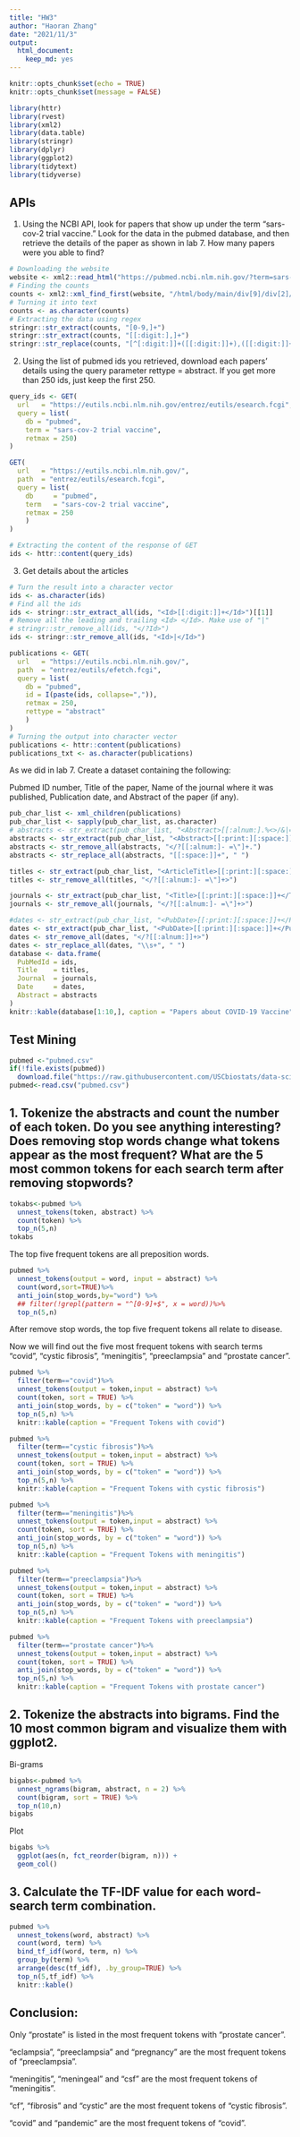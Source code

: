 ```yaml
---
title: "HW3"
author: "Haoran Zhang"
date: "2021/11/3"
output: 
  html_document: 
    keep_md: yes
---
```

```r
knitr::opts_chunk$set(echo = TRUE)
knitr::opts_chunk$set(message = FALSE)
```

```r
library(httr)
library(rvest)
library(xml2)
library(data.table)
library(stringr)
library(dplyr)
library(ggplot2)
library(tidytext)
library(tidyverse)
```

## APIs
1. Using the NCBI API, look for papers that show up under the term “sars-cov-2 trial vaccine.” Look for the data in the pubmed database, and then retrieve the details of the paper as shown in lab 7. How many papers were you able to find?
```r
# Downloading the website
website <- xml2::read_html("https://pubmed.ncbi.nlm.nih.gov/?term=sars-cov-2+trial+vaccine")
# Finding the counts
counts <- xml2::xml_find_first(website, "/html/body/main/div[9]/div[2]/div[2]/div[1]/div[1]/span")
# Turning it into text
counts <- as.character(counts)
# Extracting the data using regex
stringr::str_extract(counts, "[0-9,]+")
stringr::str_extract(counts, "[[:digit:],]+")
stringr::str_replace(counts, "[^[:digit:]]+([[:digit:]]+),([[:digit:]]+)[^[:digit:]]+", "\\1\\2")
```

2. Using the list of pubmed ids you retrieved, download each papers’ details using the query parameter rettype = abstract. If you get more than 250 ids, just keep the first 250.

```r
query_ids <- GET(
  url   = "https://eutils.ncbi.nlm.nih.gov/entrez/eutils/esearch.fcgi",
  query = list(
    db = "pubmed",
    term = "sars-cov-2 trial vaccine",
    retmax = 250)
)

GET(
  url   = "https://eutils.ncbi.nlm.nih.gov/",
  path  = "entrez/eutils/esearch.fcgi",
  query = list(
    db     = "pubmed",
    term   = "sars-cov-2 trial vaccine",
    retmax = 250
    )
)

# Extracting the content of the response of GET
ids <- httr::content(query_ids)
```

3. Get details about the articles
```r
# Turn the result into a character vector
ids <- as.character(ids)
# Find all the ids 
ids <- stringr::str_extract_all(ids, "<Id>[[:digit:]]+</Id>")[[1]]
# Remove all the leading and trailing <Id> </Id>. Make use of "|"
# stringr::str_remove_all(ids, "</?Id>")
ids <- stringr::str_remove_all(ids, "<Id>|</Id>")
```

```r
publications <- GET(
  url   = "https://eutils.ncbi.nlm.nih.gov/",
  path  = "entrez/eutils/efetch.fcgi",
  query = list(
    db = "pubmed",
    id = I(paste(ids, collapse=",")),
    retmax = 250,
    rettype = "abstract"
    )
)
# Turning the output into character vector
publications <- httr::content(publications)
publications_txt <- as.character(publications)
```
As we did in lab 7. Create a dataset containing the following:

Pubmed ID number,
Title of the paper,
Name of the journal where it was published,
Publication date, and
Abstract of the paper (if any).
```r
pub_char_list <- xml_children(publications)
pub_char_list <- sapply(pub_char_list, as.character)
# abstracts <- str_extract(pub_char_list, "<Abstract>[[:alnum:].%<>/&|=+-]+</Abstract>")
abstracts <- str_extract(pub_char_list, "<Abstract>[[:print:][:space:]]+</Abstract>")
abstracts <- str_remove_all(abstracts, "</?[[:alnum:]- =\"]+.")
abstracts <- str_replace_all(abstracts, "[[:space:]]+", " ")

titles <- str_extract(pub_char_list, "<ArticleTitle>[[:print:][:space:]]+</ArticleTitle>")
titles <- str_remove_all(titles, "</?[[:alnum:]- =\"]+>")

journals <- str_extract(pub_char_list, "<Title>[[:print:][:space:]]+</Title>")
journals <- str_remove_all(journals, "</?[[:alnum:]- =\"]+>")

#dates <- str_extract(pub_char_list, "<PubDate>[[:print:][:space:]]+</PubDate>")
dates <- str_extract(pub_char_list, "<PubDate>[[:print:][:space:]]+</PubDate>")
dates <- str_remove_all(dates, "</?[[:alnum:]]+>")
dates <- str_replace_all(dates, "\\s+", " ")
database <- data.frame(
  PubMedId = ids,
  Title    = titles,
  Journal  = journals,
  Date     = dates,
  Abstract = abstracts
)
knitr::kable(database[1:10,], caption = "Papers about COVID-19 Vaccine")
```
## Test Mining


```r
pubmed <-"pubmed.csv"
if(!file.exists(pubmed))
  download.file("https://raw.githubusercontent.com/USCbiostats/data-science-data/master/03_pubmed/pubmed.csv",destfile = pubmed)
pubmed<-read.csv("pubmed.csv")
```
## 1. Tokenize the abstracts and count the number of each token. Do you see anything interesting? Does removing stop words change what tokens appear as the most frequent? What are the 5 most common tokens for each search term after removing stopwords?
```r
tokabs<-pubmed %>%
  unnest_tokens(token, abstract) %>%
  count(token) %>%
  top_n(5,n)
tokabs
```
The top five frequent tokens are all preposition words.
```r
pubmed %>%
  unnest_tokens(output = word, input = abstract) %>%
  count(word,sort=TRUE)%>%
  anti_join(stop_words,by="word") %>%
  ## filter(!grepl(pattern = "^[0-9]+$", x = word))%>%
  top_n(5,n) 
```
After remove stop words, the top five frequent tokens all relate to disease.

Now we will find out the five most frequent tokens with search terms "covid", "cystic fibrosis", "meningitis", "preeclampsia" and "prostate cancer".
```r
pubmed %>%
  filter(term=="covid")%>%
  unnest_tokens(output = token,input = abstract) %>%
  count(token, sort = TRUE) %>%
  anti_join(stop_words, by = c("token" = "word")) %>%
  top_n(5,n) %>%
  knitr::kable(caption = "Frequent Tokens with covid")
```
```r
pubmed %>%
  filter(term=="cystic fibrosis")%>%
  unnest_tokens(output = token,input = abstract) %>%
  count(token, sort = TRUE) %>%
  anti_join(stop_words, by = c("token" = "word")) %>%
  top_n(5,n) %>%
  knitr::kable(caption = "Frequent Tokens with cystic fibrosis")
```
```r
pubmed %>%
  filter(term=="meningitis")%>%
  unnest_tokens(output = token,input = abstract) %>%
  count(token, sort = TRUE) %>%
  anti_join(stop_words, by = c("token" = "word")) %>%
  top_n(5,n) %>%
  knitr::kable(caption = "Frequent Tokens with meningitis")
```
```r
pubmed %>%
  filter(term=="preeclampsia")%>%
  unnest_tokens(output = token,input = abstract) %>%
  count(token, sort = TRUE) %>%
  anti_join(stop_words, by = c("token" = "word")) %>%
  top_n(5,n) %>%
  knitr::kable(caption = "Frequent Tokens with preeclampsia")
```
```r
pubmed %>%
  filter(term=="prostate cancer")%>%
  unnest_tokens(output = token,input = abstract) %>%
  count(token, sort = TRUE) %>%
  anti_join(stop_words, by = c("token" = "word")) %>%
  top_n(5,n) %>%
  knitr::kable(caption = "Frequent Tokens with prostate cancer")
```
## 2. Tokenize the abstracts into bigrams. Find the 10 most common bigram and visualize them with ggplot2.
Bi-grams
```r
bigabs<-pubmed %>%
  unnest_ngrams(bigram, abstract, n = 2) %>%
  count(bigram, sort = TRUE) %>%
  top_n(10,n)
bigabs
```
Plot
```r
bigabs %>%
  ggplot(aes(n, fct_reorder(bigram, n))) +
  geom_col()
```
## 3. Calculate the TF-IDF value for each word-search term combination.
```r
pubmed %>%
  unnest_tokens(word, abstract) %>%
  count(word, term) %>%
  bind_tf_idf(word, term, n) %>%
  group_by(term) %>%
  arrange(desc(tf_idf), .by_group=TRUE) %>%
  top_n(5,tf_idf) %>%
  knitr::kable()
```

## Conclusion: 
Only "prostate" is listed in the most frequent tokens with "prostate cancer".   

"eclampsia", "preeclampsia" and "pregnancy" are the most frequent tokens of "preeclampsia".   

"meningitis", "meningeal" and "csf" are the most frequent tokens of "meningitis".  

"cf", "fibrosis" and "cystic" are the most frequent tokens of "cystic fibrosis".  

"covid" and "pandemic" are the most frequent tokens of "covid".



